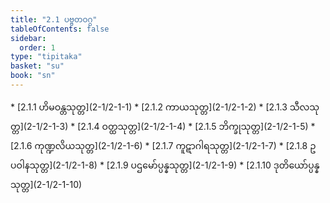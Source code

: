 ```yaml
---
title: "2.1 ပဗ္ဗတဝဂ္ဂ"
tableOfContents: false
sidebar:
  order: 1
type: "tipitaka"
basket: "su"
book: "sn"
---
```



<DynamicBreadcrumb />



<TableOfContents book="sn" section="2.1">
* [2.1.1 ဟိမဝန္တသုတ္တ](2-1/2-1-1)
* [2.1.2 ကာယသုတ္တ](2-1/2-1-2)
* [2.1.3 သီလသုတ္တ](2-1/2-1-3)
* [2.1.4 ဝတ္ထသုတ္တ](2-1/2-1-4)
* [2.1.5 ဘိက္ခုသုတ္တ](2-1/2-1-5)
* [2.1.6 ကုဏ္ဍလိယသုတ္တ](2-1/2-1-6)
* [2.1.7 ကူဋာဂါရသုတ္တ](2-1/2-1-7)
* [2.1.8 ဥပဝါနသုတ္တ](2-1/2-1-8)
* [2.1.9 ပဌမော်ပ္ပန္နသုတ္တ](2-1/2-1-9)
* [2.1.10 ဒုတိယော်ပ္ပန္နသုတ္တ](2-1/2-1-10)
</TableOfContents>